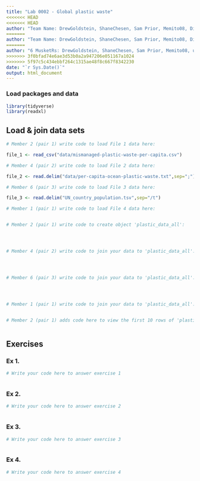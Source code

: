 ```yaml
---
title: "Lab 0002 - Global plastic waste"
<<<<<<< HEAD
<<<<<<< HEAD
author: "Team Name: DrewGoldstein, ShaneChesen, Sam Prior, Memito08, Dimitris Bardanis and DimitrisAgouridis"
=======
author: "Team Name: DrewGoldstein, ShaneChesen, Sam Prior, Memito08, Dimitris Bardanis and Dimitris Agouridis"
=======
author: "6 MusketRs: DrewGoldstein, ShaneChesen, Sam Prior, Memito08, user5 and DimitrisAgouridis"
>>>>>>> 3f0bfad74e6ae3d53b0a2a947206e051167a1024
>>>>>>> 5f97c5c434ebbf264c1315ae48f8c667f8342230
date: "`r Sys.Date()`"
output: html_document
---
```


### Load packages and data

```r
library(tidyverse)
library(readxl)
```


## Load & join data sets

```r
# Member 2 (pair 1) write code to load File 1 data here:

file_1 <- read_csv("data/mismanaged-plastic-waste-per-capita.csv")

# Member 4 (pair 2) write code to load File 2 data here:

file_2 <- read.delim("data/per-capita-ocean-plastic-waste.txt",sep=";")

# Member 6 (pair 3) write code to load File 3 data here:

file_3 <- read.delim("UN_country_population.tsv",sep="/t")

# Member 1 (pair 1) write code to load File 4 data here:



```



```r
# Member 2 (pair 1) write code to create object 'plastic_data_all':




# Member 4 (pair 2) write code to join your data to 'plastic_data_all':




# Member 6 (pair 3) write code to join your data to 'plastic_data_all':




# Member 1 (pair 1) write code to join your data to 'plastic_data_all':



```


```r
# Member 2 (pair 1) adds code here to view the first 10 rows of 'plastic_data_all'



```



## Exercises

### Ex 1.

```r
# Write your code here to answer exercise 1



```



### Ex 2.

```r
# Write your code here to answer exercise 2



```


### Ex 3.

```r
# Write your code here to answer exercise 3



```


### Ex 4.

```r
# Write your code here to answer exercise 4



```

